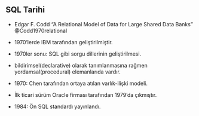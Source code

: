 ## SQL Tarihi

-  Edgar F. Codd "A Relational Model of Data for Large Shared Data Banks" @Codd1970relational

- 1970'lerde IBM tarafından geliştirilmiştir.
- 1970ler sonu: SQL gibi sorgu dillerinin geliştirilmesi.
- bildirimsel(declarative) olarak tanımlanmasına rağmen yordamsal(procedural) elemanlarıda vardır.
- 1970: Chen tarafından ortaya atılan varlık-ilişki modeli.
- İlk ticari sürüm Oracle firması tarafından 1979'da çıkmıştır.
- 1984: Ön SQL standardı yayınlandı.






